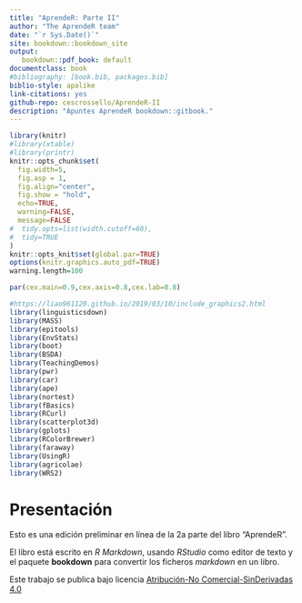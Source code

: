 ```yaml
--- 
title: "AprendeR: Parte II"
author: "The AprendeR team"
date: "`r Sys.Date()`"
site: bookdown::bookdown_site
output: 
   bookdown::pdf_book: default
documentclass: book
#bibliography: [book.bib, packages.bib]
biblio-style: apalike
link-citations: yes
github-repo: cescrossello/AprendeR-II
description: "Apuntes AprendeR bookdown::gitbook."
---
```


```r
library(knitr)
#library(xtable)
#library(printr)
knitr::opts_chunk$set(
  fig.width=5, 
  fig.asp = 1,
  fig.align="center", 
  fig.show = "hold",
  echo=TRUE, 
  warning=FALSE, 
  message=FALSE
#  tidy.opts=list(width.cutoff=60),
#  tidy=TRUE
)
knitr::opts_knit$set(global.par=TRUE)
options(knitr.graphics.auto_pdf=TRUE)
warning.length=100
```

```r
par(cex.main=0.9,cex.axis=0.8,cex.lab=0.8)
```


```r
#https://liao961120.github.io/2019/03/10/include_graphics2.html
library(linguisticsdown)
library(MASS)
library(epitools)
library(EnvStats)
library(boot)
library(BSDA)
library(TeachingDemos)
library(pwr)
library(car)
library(ape)
library(nortest)
library(fBasics)
library(RCurl)
library(scatterplot3d)
library(gplots)
library(RColorBrewer)
library(faraway)
library(UsingR)
library(agricolae)
library(WRS2)
```

\renewcommand\chaptername{Lección}
\renewcommand{\leq}{\leqslant}
\renewcommand{\geq}{\geqslant}


# Presentación {-}

Esto es una edición preliminar en línea de la 2a parte del libro "AprendeR".

El libro está escrito en *R Markdown*, usando *RStudio* como editor de texto y el paquete **bookdown** para convertir los ficheros *markdown* en un libro. 

Este trabajo se publica bajo licencia [Atribución-No Comercial-SinDerivadas 4.0](https://creativecommons.org/licenses/by-nc-nd/4.0/)

